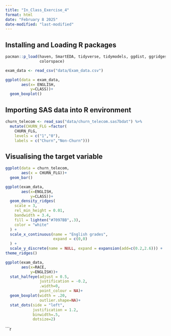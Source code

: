 ```yaml
---
title: "In_Class_Exercise_4"
format: html
date: "February 8 2025"
date-modified: "last-modified"
---
```

## Installing and Loading R packages
```r
pacman::p_load(haven, SmartEDA, tidyverse, tidymodels, ggdist, ggridges, ggthemes,
               colorspace)
```

```r
exam_data <- read_csv("data/Exam_data.csv")
```

```r
ggplot(data = exam_data,
       aes(x= ENGLISH,
           y=CLASS))+
  geom_boxplot()
```

## Importing SAS data into R environment
```r
churn_telecom <- read_sas("data/churn_telecom.sas7bdat") %>%
  mutate(CHURN_FLG =factor(
    CHURN_FLG,
    levels = c("1","0"),
    labels = c("Churn","Non-Churn")))
```
  
## Visualising the target variable
```R
ggplot(data = churn_telecom,
       aes(x = CHURN_FLG))+
  geom_bar()
```

```R
ggplot(exam_data,
       aes(x=ENGLISH,
           y=CLASS))+
  geom_density_ridges(
    scale = 3,
    rel_min_height = 0.01,
    bandwidth = 3.4,
    fill = lighten("#7097BB",.3),
    color = "white"
  ) + 
  scale_x_continuous(name = "English grades",
                     expand = c(0,0)
  ) +
  scale_y_discrete(name = NULL, expand = expansion(add=c(0.2,2.6))) + 
theme_ridges()
```

```R
ggplot(exam_data,
       aes(x=RACE,
           y=ENGLISH))+
  stat_halfeye(adjust = 0.5,
               justification = -0.2,
               .width=0,
               point_colour = NA)+
  geom_boxplot(width = .20,
               outlier.shape=NA)+
  stat_dots(side = "left",
            justification = 1.2,
            binwidth=.5,
            dotsize=2)
```

```r
